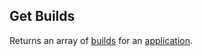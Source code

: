## Get Builds

Returns an array of [builds](https://hathora.dev/docs/concepts/hathora-entities#build) for an [application](https://hathora.dev/docs/concepts/hathora-entities#application).